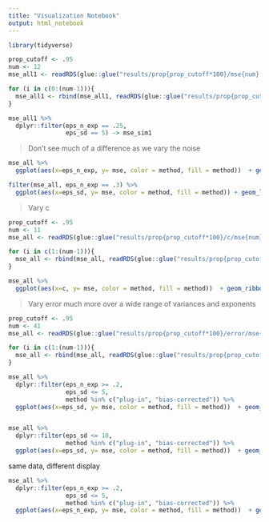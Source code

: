 ```yaml
---
title: "Visualization Notebook"
output: html_notebook
---
```

```r
library(tidyverse)
```


```r
prop_cutoff <- .95
num <- 12
mse_all1 <- readRDS(glue::glue("results/prop{prop_cutoff*100}/mse{num}.Rds"))

for (i in c(0:(num-1))){
  mse_all1 <- rbind(mse_all1, readRDS(glue::glue("results/prop{prop_cutoff*100}/mse{i}.Rds")))
}

mse_all1 %>%
  dplyr::filter(eps_n_exp == .25,
                eps_sd == 5) -> mse_sim1

```
 
 > Don't see much of a difference as we vary the noise
 


```r
mse_all %>%
  ggplot(aes(x=eps_n_exp, y= mse, color = method, fill = method))  + geom_ribbon(aes(ymin=low, ymax=high), alpha = 0.4)+ geom_line()+ ylab('Mean Squared Error') + facet_grid(eps_sd ~.) + theme_grey(base_size=12)    + theme(legend.position = "bottom") 

```
```r
filter(mse_all, eps_n_exp == .3) %>%
  ggplot(aes(x=eps_sd, y= mse, color = method, fill = method)) + geom_line()+ ylab('Mean Squared Error')  + theme_grey(base_size=12)    + theme(legend.position = "bottom") 
```

> Vary c


```r
prop_cutoff <- .95
num <- 11
mse_all <- readRDS(glue::glue("results/prop{prop_cutoff*100}/c/mse{num}.Rds"))

for (i in c(1:(num-1))){
  mse_all <- rbind(mse_all, readRDS(glue::glue("results/prop{prop_cutoff*100}/c/mse{i}.Rds")))
}

```

```r
mse_all %>%
  ggplot(aes(x=c, y= mse, color = method, fill = method))  + geom_ribbon(aes(ymin=low, ymax=high), alpha = 0.4)+ geom_line()+ ylab('Mean Squared Error')  + theme_grey(base_size=12)    + theme(legend.position = "bottom") 
```


> Vary error much more over a wide range of variances and exponents 

```r
prop_cutoff <- .95
num <- 41
mse_all <- readRDS(glue::glue("results/prop{prop_cutoff*100}/error/mse{num}.Rds"))

for (i in c(1:(num-1))){
  mse_all <- rbind(mse_all, readRDS(glue::glue("results/prop{prop_cutoff*100}/error/mse{i}.Rds")))
}

```

```r
mse_all %>%
  dplyr::filter(eps_n_exp >= .2,
                eps_sd <= 5,
                method %in% c("plug-in", "bias-corrected")) %>%
  ggplot(aes(x=eps_sd, y= mse, color = method, fill = method))  + geom_ribbon(aes(ymin=low, ymax=high), alpha = 0.4)+ geom_line()+ facet_grid(eps_n_exp~.) + ylab('Mean Squared Error') + theme_grey(base_size=12)    + theme(legend.position = "bottom") 

```




```r

```


```r
mse_all %>%
  dplyr::filter(eps_sd <= 10,
                method %in% c("plug-in", "bias-corrected")) %>%
  ggplot(aes(x=eps_sd, y= mse, color = method, fill = method))  + geom_ribbon(aes(ymin=low, ymax=high), alpha = 0.4)+ geom_line()+ facet_grid(eps_n_exp~.) + ylab('Mean Squared Error') + theme_grey(base_size=12)   + theme(legend.position = "bottom") 

```

 same data, different display
 
```r
mse_all %>%
  dplyr::filter(eps_n_exp >= .2,
                eps_sd <= 5,
                method %in% c("plug-in", "bias-corrected")) %>%
  ggplot(aes(x=eps_n_exp, y= mse, color = method, fill = method))  + geom_ribbon(aes(ymin=low, ymax=high), alpha = 0.4)+ geom_line()+ facet_grid(eps_sd~.) + ylab('Mean Squared Error') + theme_grey(base_size=12)    + theme(legend.position = "bottom") 

```  








